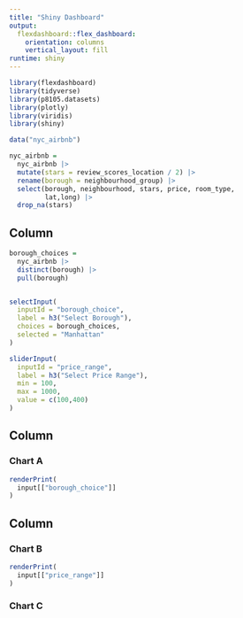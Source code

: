 ```yaml
---
title: "Shiny Dashboard"
output: 
  flexdashboard::flex_dashboard:
    orientation: columns
    vertical_layout: fill
runtime: shiny
---
```


```r
library(flexdashboard)
library(tidyverse)
library(p8105.datasets)
library(plotly)
library(viridis)
library(shiny)
```

```r
data("nyc_airbnb")

nyc_airbnb = 
  nyc_airbnb |> 
  mutate(stars = review_scores_location / 2) |> 
  rename(borough = neighbourhood_group) |> 
  select(borough, neighbourhood, stars, price, room_type,
         lat,long) |> 
  drop_na(stars)

```

Column {.sidebar}
-----------------------------------------------------------------------

```r
borough_choices = 
  nyc_airbnb |> 
  distinct(borough) |> 
  pull(borough)


selectInput(
  inputId = "borough_choice",
  label = h3("Select Borough"),
  choices = borough_choices,
  selected = "Manhattan"
)
```

```r
sliderInput(
  inputId = "price_range",
  label = h3("Select Price Range"),
  min = 100,
  max = 1000,
  value = c(100,400)
)
```



Column {data-width=650}
-----------------------------------------------------------------------

### Chart A

```r
renderPrint(
  input[["borough_choice"]]
)
```

Column {data-width=350}
-----------------------------------------------------------------------

### Chart B

```r
renderPrint(
  input[["price_range"]]
)
```

### Chart C

```r

```

